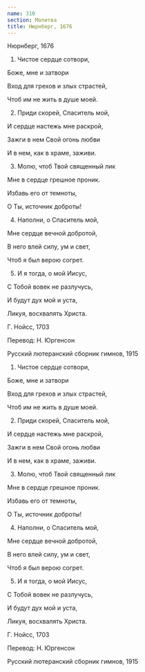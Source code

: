 ```yaml
---
name: 310
section: Молитва
title: Нюрнберг, 1676
---
```

Нюрнберг, 1676


1. Чистое сердце сотвори,

Боже, мне и затвори

Вход для грехов и злых страстей,

Чтоб им не жить в душе моей.


2. Приди скорей, Спаситель мой,

И сердце настежь мне раскрой,

Зажги в нем Свой огонь любви

И в нем, как в храме, заживи.


3. Молю, чтоб Твой священный лик

Мне в сердце грешное проник.

Избавь его от темноты,

О Ты, источник доброты!


4. Наполни, о Спаситель мой,

Мне сердце вечной добротой,

В него влей силу, ум и свет,

Чтоб я был верою согрет.


5. И я тогда, о мой Иисус,

С Тобой вовек не разлучусь,

И будут дух мой и уста,

Ликуя, восхвалять Христа.


Г. Нойсс, 1703

Перевод: Н. Юргенсон

Русский лютеранский сборник гимнов, 1915

1. Чистое сердце сотвори,

Боже, мне и затвори

Вход для грехов и злых страстей,

Чтоб им не жить в душе моей.


2. Приди скорей, Спаситель мой,

И сердце настежь мне раскрой,

Зажги в нем Свой огонь любви

И в нем, как в храме, заживи.


3. Молю, чтоб Твой священный лик

Мне в сердце грешное проник.

Избавь его от темноты,

О Ты, источник доброты!


4. Наполни, о Спаситель мой,

Мне сердце вечной добротой,

В него влей силу, ум и свет,

Чтоб я был верою согрет.


5. И я тогда, о мой Иисус,

С Тобой вовек не разлучусь,

И будут дух мой и уста,

Ликуя, восхвалять Христа.


Г. Нойсс, 1703

Перевод: Н. Юргенсон

Русский лютеранский сборник гимнов, 1915